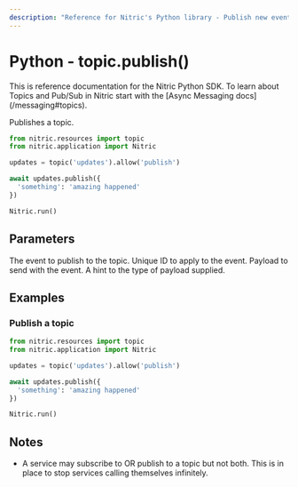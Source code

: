 ```yaml
---
description: "Reference for Nitric's Python library - Publish new events to the topic."
---
```


# Python - topic.publish()

<Note>
  This is reference documentation for the Nitric Python SDK. To learn about
  Topics and Pub/Sub in Nitric start with the [Async Messaging
  docs](/messaging#topics).
</Note>

Publishes a topic.

```python
from nitric.resources import topic
from nitric.application import Nitric

updates = topic('updates').allow('publish')

await updates.publish({
  'something': 'amazing happened'
})

Nitric.run()
```

## Parameters

<Properties>
  <Property name="event" required type="Event">
    The event to publish to the topic.
  </Property>
  <Properties nested>
    <Property name="id" type="string">
      Unique ID to apply to the event.
    </Property>
    <Property name="payload" required type="dict">
      Payload to send with the event.
    </Property>
    <Property name="payloadType" type="string">
      A hint to the type of payload supplied.
    </Property>
  </Properties>
</Properties>

## Examples

### Publish a topic

```python
from nitric.resources import topic
from nitric.application import Nitric

updates = topic('updates').allow('publish')

await updates.publish({
  'something': 'amazing happened'
})

Nitric.run()
```

## Notes

- A service may subscribe to OR publish to a topic but not both. This is in place to stop services calling themselves infinitely.

